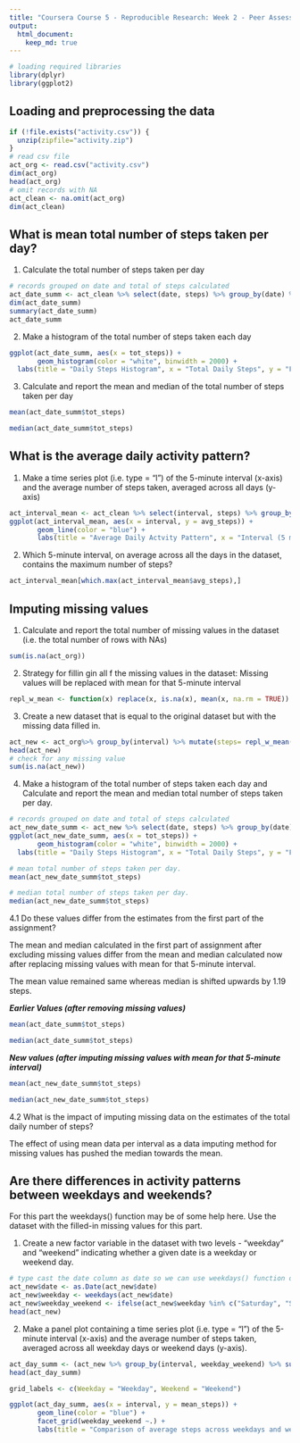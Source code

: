 ---
title: "Coursera Course 5 - Reproducible Research: Week 2 - Peer Assessment 1"
output: 
  html_document:
    keep_md: true
---
```{r}
# loading required libraries
library(dplyr)
library(ggplot2)
```

## Loading and preprocessing the data
```{r}
if (!file.exists("activity.csv")) {
  unzip(zipfile="activity.zip")
}
# read csv file
act_org <- read.csv("activity.csv")
dim(act_org)
head(act_org)
# omit records with NA
act_clean <- na.omit(act_org)
dim(act_clean)
```

## What is mean total number of steps taken per day?

1. Calculate the total number of steps taken per day
```{r}
# records grouped on date and total of steps calculated
act_date_summ <- act_clean %>% select(date, steps) %>% group_by(date) %>% summarize(tot_steps=sum(steps))
dim(act_date_summ)
summary(act_date_summ)
act_date_summ
```    

2. Make a histogram of the total number of steps taken each day
```{r}
ggplot(act_date_summ, aes(x = tot_steps)) +
       geom_histogram(color = "white", binwidth = 2000) +
  labs(title = "Daily Steps Histogram", x = "Total Daily Steps", y = "Frequency")
```

3. Calculate and report the mean and median of the total number of steps taken per day
```{r}
mean(act_date_summ$tot_steps)

median(act_date_summ$tot_steps)
```

## What is the average daily activity pattern?

1. Make a time series plot (i.e. type = "l") of the 5-minute interval (x-axis) and the average number of steps taken, averaged across all days (y-axis)

```{r}
act_interval_mean <- act_clean %>% select(interval, steps) %>% group_by(interval) %>% summarize(avg_steps=mean(steps))
ggplot(act_interval_mean, aes(x = interval, y = avg_steps)) + 
       geom_line(color = "blue") + 
       labs(title = "Average Daily Actvity Pattern", x = "Interval (5 mins)", y = "Average Steps")
```

2. Which 5-minute interval, on average across all the days in the dataset, contains the maximum number of steps?

```{r}
act_interval_mean[which.max(act_interval_mean$avg_steps),]

```

## Imputing missing values

1. Calculate and report the total number of missing values in the dataset (i.e. the total number of rows with NAs)

```{r}
sum(is.na(act_org))
```

2. Strategy for fillin gin all f the missing values in the dataset: 
   Missing values will be replaced with mean for that 5-minute interval

```{r}
repl_w_mean <- function(x) replace(x, is.na(x), mean(x, na.rm = TRUE))

```

3. Create a new dataset that is equal to the original dataset but with the missing data filled in.
```{r}
act_new <- act_org%>% group_by(interval) %>% mutate(steps= repl_w_mean(steps))
head(act_new)
# check for any missing value
sum(is.na(act_new))
```

4. Make a histogram of the total number of steps taken each day and Calculate and report the mean and median total number of steps taken per day. 

```{r}
# records grouped on date and total of steps calculated
act_new_date_summ <- act_new %>% select(date, steps) %>% group_by(date) %>% summarize(tot_steps=sum(steps))
ggplot(act_new_date_summ, aes(x = tot_steps)) +
       geom_histogram(color = "white", binwidth = 2000) +
  labs(title = "Daily Steps Histogram", x = "Total Daily Steps", y = "Frequency")

# mean total number of steps taken per day.
mean(act_new_date_summ$tot_steps)

# median total number of steps taken per day.
median(act_new_date_summ$tot_steps)

```


  4.1 Do these values differ from the estimates from the first part of the assignment? 
  
The mean and median calculated in the first part of assignment after excluding missing values differ from the mean and median calculated now after replacing missing values with mean for that 5-minute interval.

The mean value remained same whereas median is shifted upwards by 1.19 steps.

**
*Earlier Values (after removing missing values)*
**
```{r}
mean(act_date_summ$tot_steps)

median(act_date_summ$tot_steps)
```

**
*New values (after imputing missing values with mean for that 5-minute interval)*
**
```{r}
mean(act_new_date_summ$tot_steps)

median(act_new_date_summ$tot_steps)
```


  4.2 What is the impact of imputing missing data on the estimates of the total daily number of steps?

The effect of using mean data per interval as a data imputing method for missing values has pushed the median towards the mean.


## Are there differences in activity patterns between weekdays and weekends?
For this part the weekdays() function may be of some help here. Use the dataset with the filled-in missing values for this part.

1. Create a new factor variable in the dataset with two levels - "weekday" and "weekend" indicating whether a given date is a weekday or weekend day.

```{r}
# type cast the date column as date so we can use weekdays() function on that column to determine day
act_new$date <- as.Date(act_new$date)
act_new$weekday <- weekdays(act_new$date)
act_new$weekday_weekend <- ifelse(act_new$weekday %in% c("Saturday", "Sunday"), "Weekend", "Weekday" )
head(act_new)

```

2. Make a panel plot containing a time series plot (i.e. type = "l") of the 5-minute interval (x-axis) and the average number of steps taken, averaged across all weekday days or weekend days (y-axis).

```{r}
act_day_summ <- (act_new %>% group_by(interval, weekday_weekend) %>% summarise(mean_steps = mean(steps) ) )
head(act_day_summ)

grid_labels <- c(Weekday = "Weekday", Weekend = "Weekend")

ggplot(act_day_summ, aes(x = interval, y = mean_steps)) + 
       geom_line(color = "blue") +
       facet_grid(weekday_weekend ~.) +
       labs(title = "Comparison of average steps across weekdays and weekends", x = "Interval (5 mins)", y = "Mean of Steps")




```
